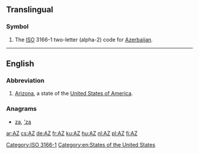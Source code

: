 {{also|az|.az|až|aż|āz|аз}}
==Translingual==

===Symbol===
{{head|mul|symbol}}
# The [[ISO]] 3166-1 two-letter (alpha-2) code for [[Azerbaijan]].

[[Category:ISO 3166-1]]
----

==English==

===Abbreviation===
{{head|en|abbreviation}}

# [[Arizona]], a state of the [[United States of America]].

===Anagrams===
* [[za#English|za]], [['za#English|'za]]
[[Category:en:States of the United States]]

[[ar:AZ]]
[[cs:AZ]]
[[de:AZ]]
[[fr:AZ]]
[[ku:AZ]]
[[hu:AZ]]
[[nl:AZ]]
[[pl:AZ]]
[[fi:AZ]]